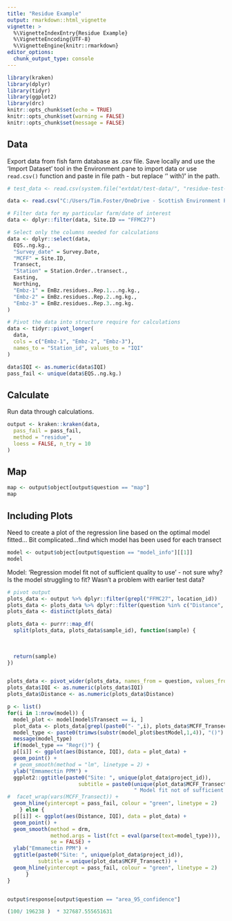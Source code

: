 ```yaml
---
title: "Residue Example"
output: rmarkdown::html_vignette
vignette: >
  %\VignetteIndexEntry{Residue Example}
  %\VignetteEncoding{UTF-8}
  %\VignetteEngine{knitr::rmarkdown}
editor_options: 
  chunk_output_type: console
---
```


```r
library(kraken)
library(dplyr)
library(tidyr)
library(ggplot2)
library(drc)
knitr::opts_chunk$set(echo = TRUE)
knitr::opts_chunk$set(warning = FALSE)
knitr::opts_chunk$set(message = FALSE)
```

## Data

Export data from fish farm database as .csv file. Save locally and use the 'Import Dataset' tool in the Environment pane to import data or use `read.csv()` function and paste in file path - but replace  '\' with '/' in the path.

```r
# test_data <- read.csv(system.file("extdat/test-data/", "residue-test-data.csv", package = "kraken"))

data <- read.csv("C:/Users/Tim.Foster/OneDrive - Scottish Environment Protection Agency/DNA Data/Readiness Data/ellipse-area/survey-5326.csv")

# Filter data for my particular farm/date of interest
data <- dplyr::filter(data, Site.ID == "FFMC27")

# Select only the columns needed for calculations
data <- dplyr::select(data,
  EQS..ng.kg.,
  "Survey_date" = Survey.Date,
  "MCFF" = Site.ID,
  Transect,
  "Station" = Station.Order..transect.,
  Easting,
  Northing,
  "Embz-1" = EmBz.residues..Rep.1...ng.kg.,
  "Embz-2" = EmBz.residues..Rep.2..ng.kg.,
  "Embz-3" = EmBz.residues..Rep.3..ng.kg.
)

# Pivot the data into structure require for calculations
data <- tidyr::pivot_longer(
  data,
  cols = c("Embz-1", "Embz-2", "Embz-3"),
  names_to = "Station_id", values_to = "IQI"
)

data$IQI <- as.numeric(data$IQI)
pass_fail <- unique(data$EQS..ng.kg.)
```


## Calculate

Run data through calculations.

```r
output <- kraken::kraken(data,
  pass_fail = pass_fail,
  method = "residue",
  loess = FALSE, n_try = 10
)
```

## Map

```r
map <- output$object[output$question == "map"]
map
```

## Including Plots

Need to create a plot of the regression line based on the optimal model fitted...
Bit complicated...find which model has been used for each transect

```r
model <- output$object[output$question == "model_info"][[1]]
model
```

Model: 'Regression model fit not of sufficient quality to use' - not sure why?
Is the model struggling to fit? Wasn't a problem with earlier test data?

```r
# pivot output
plots_data <- output %>% dplyr::filter(grepl("FFMC27", location_id))
plots_data <- plots_data %>% dplyr::filter(question %in% c("Distance", "IQI", "MCFF_Transect"))
plots_data <- distinct(plots_data)

plots_data <- purrr::map_df(
  split(plots_data, plots_data$sample_id), function(sample) {
  
  
  
  return(sample)
})


plots_data <- pivot_wider(plots_data, names_from = question, values_from = response)
plots_data$IQI <- as.numeric(plots_data$IQI)
plots_data$Distance <- as.numeric(plots_data$Distance)

p <- list()
for(i in 1:nrow(model)) {
  model_plot <- model[model$Transect == i, ]
  plot_data <- plots_data[grepl(paste0("- ",i), plots_data$MCFF_Transect), ]
  model_type <- paste0(trimws(substr(model_plot$bestModel,1,4)), "()")
  message(model_type)
  if(model_type == "Regr()") {
  p[[i]] <- ggplot(aes(Distance, IQI), data = plot_data) +
  geom_point() +
  # geom_smooth(method = "lm", linetype = 2) +
  ylab("Emmamectin PPM") +
  ggplot2::ggtitle(paste0("Site: ", unique(plot_data$project_id)),
                       subtitle = paste0(unique(plot_data$MCFF_Transect),
                                         " Model fit not of sufficient quality to use")) +
#  facet_wrap(vars(MCFF_Transect)) +
  geom_hline(yintercept = pass_fail, colour = "green", linetype = 2)
    } else {
  p[[i]] <- ggplot(aes(Distance, IQI), data = plot_data) +
  geom_point() +
  geom_smooth(method = drm,
              method.args = list(fct = eval(parse(text=model_type))),
              se = FALSE) +
  ylab("Emmamectin PPM") +
  ggtitle(paste0("Site: ", unique(plot_data$project_id)), 
          subtitle = unique(plot_data$MCFF_Transect)) +
  geom_hline(yintercept = pass_fail, colour = "green", linetype = 2)
      }
}



```


```r

output$response[output$question == "area_95_confidence"]

(100/ 196238 )  * 327687.555651631



```


